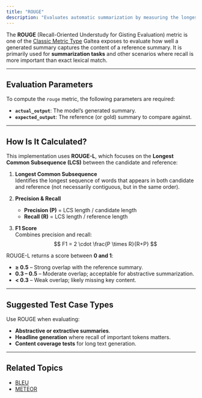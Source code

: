```yaml
---
title: "ROUGE"
description: "Evaluates automatic summarization by measuring the longest common subsequence (LCS) that preserves the word order between candidate and reference summaries." 
---
```

The **ROUGE** (Recall-Oriented Understudy for Gisting Evaluation) metric is one of the [Classic Metric Type](/concepts/metric-type) Galtea exposes to evaluate how well a generated summary captures the content of a reference summary. It is primarily used for **summarization tasks** and other scenarios where recall is more important than exact lexical match.

---
## Evaluation Parameters

To compute the `rouge` metric, the following parameters are required:

- **`actual_output`**: The model’s generated summary.
- **`expected_output`**: The reference (or gold) summary to compare against.

---
## How Is It Calculated?

This implementation uses **ROUGE-L**, which focuses on the **Longest Common Subsequence (LCS)** between the candidate and reference:

1. **Longest Common Subsequence**  
   Identifies the longest sequence of words that appears in both candidate and reference (not necessarily contiguous, but in the same order).

2. **Precision & Recall**  
   - **Precision (P)** = LCS length / candidate length  
   - **Recall (R)** = LCS length / reference length

3. **F1 Score**  
   Combines precision and recall:  
   $$
   F1 = 2 \cdot \frac{P \times R}{R+P} 
   $$


ROUGE-L returns a score between **0 and 1**:

- **≥ 0.5** – Strong overlap with the reference summary.
- **0.3 – 0.5** – Moderate overlap; acceptable for abstractive summarization.
- **< 0.3** – Weak overlap; likely missing key content.

---
## Suggested Test Case Types

Use ROUGE when evaluating:

- **Abstractive or extractive summaries**.
- **Headline generation** where recall of important tokens matters.
- **Content coverage tests** for long text generation.

---
## Related Topics

- [BLEU](/concepts/metric-type/bleu)
- [METEOR](/concepts/metric-type/meteor)

